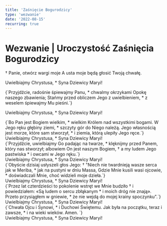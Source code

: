 ```yaml
---
title: 'Zaśnięcie Bogurodzicy'
type: 'wezwanie'
date: '2022-08-15'
recurring: true
---
```


# Wezwanie | Uroczystość Zaśnięcia Bogurodzicy

<V>† Panie, otwórz wargi moje</V>
<R>A usta moje będą głosić Twoją chwałę.</R>

<Antiphon>Uwielbiajmy Chrystusa, * Syna Dziewicy Maryi!</Antiphon>

<div className="pl-7">
  {`Przyjdźcie, radośnie śpiewajmy Panu, * 
  chwalmy okrzykami Opokę naszego zbawienia; 
  Stańmy przed obliczem Jego z uwielbieniem, * 
  z weselem śpiewajmy Mu pieśni.`}
</div>

<Antiphon>Uwielbiajmy Chrystusa, * Syna Dziewicy Maryi!</Antiphon>
<div className="pl-7">
  {`Bo Pan jest Bogiem wielkim, *
	wielkim Królem nad wszystkimi bogami.
	W Jego ręku głębiny ziemi, *
	szczyty gór do Niego należą.
	Jego własnością jest morze, które sam stworzył, *
	i ziemia, którą ulepiły Jego ręce.`}
</div>
<Antiphon>Uwielbiajmy Chrystusa, * Syna Dziewicy Maryi!</Antiphon>
<div className="pl-7">
  {`Przyjdźcie, uwielbiajmy Go padając na twarze, *
	klęknijmy przed Panem, który nas stworzył;
	albowiem On jest naszym Bogiem, †
	a my ludem Jego pastwiska *
	i owcami w Jego ręku.`}
</div>
<Antiphon>Uwielbiajmy Chrystusa, * Syna Dziewicy Maryi!</Antiphon>
<div className="pl-7">
  {`Obyście dzisiaj usłyszeli głos Jego: †
	"Niech nie twardnieją wasze serca jak w Meriba, *
	jak na pustyni w dniu Massa,
	Gdzie Mnie kusili wasi ojcowie, *
	doświadczali Mnie, choć widzieli moje dzieła.`}
</div>
<Antiphon>Uwielbiajmy Chrystusa, * Syna Dziewicy Maryi!</Antiphon>
<div className="pl-7">
  {`Przez lat czterdzieści to pokolenie wstręt we Mnie budziło †
	i powiedziałem: «Są ludem o sercu zbłąkanym *
	i moich dróg nie znają».
	Przeto przysiągłem w gniewie, *
	że nie wejdą do mojej krainy spoczynku".`}
</div>
<Antiphon>Uwielbiajmy Chrystusa, * Syna Dziewicy Maryi!</Antiphon>
<div className="pl-7">
  {`Chwała Ojcu i Synowi, *
	i Duchowi Świętemu.
	Jak była na początku, teraz i zawsze, *
	i na wieki wieków. Amen.
`}
</div>
<Antiphon>Uwielbiajmy Chrystusa, * Syna Dziewicy Maryi!</Antiphon>
